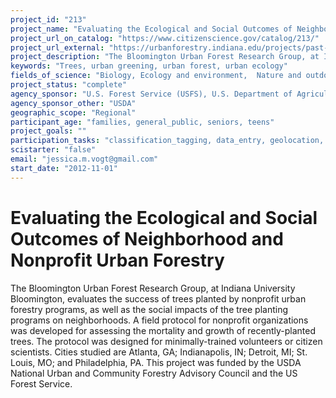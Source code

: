 ```yaml
---
project_id: "213"
project_name: "Evaluating the Ecological and Social Outcomes of Neighborhood and Nonprofit Urban Forestry"
project_url_on_catalog: "https://www.citizenscience.gov/catalog/213/"
project_url_external: "https://urbanforestry.indiana.edu/projects/past-projects/nucfac/index.html"
project_description: "The Bloomington Urban Forest Research Group, at Indiana University Bloomington, evaluates the success of trees planted by nonprofit urban forestry programs, as well as the social impacts of the tree planting programs on neighborhoods. A field protocol for nonprofit organizations was developed for assessing the mortality and growth of recently-planted trees. The protocol was designed for minimally-trained volunteers or citizen scientists. Cities studied are Atlanta, GA; Indianapolis, IN; Detroit, MI; St. Louis, MO; and Philadelphia, PA. This project was funded by the USDA National Urban and Community Forestry Advisory Council and the US Forest Service."
keywords: "Trees, urban greening, urban forest, urban ecology"
fields_of_science: "Biology, Ecology and environment,  Nature and outdoors"
project_status: "complete"
agency_sponsor: "U.S. Forest Service (USFS), U.S. Department of Agriculture"
agency_sponsor_other: "USDA"
geographic_scope: "Regional"
participant_age: "families, general_public, seniors, teens"
project_goals: ""
participation_tasks: "classification_tagging, data_entry, geolocation, identification, learning, measurement"
scistarter: "false"
email: "jessica.m.vogt@gmail.com"
start_date: "2012-11-01"
---
```


# Evaluating the Ecological and Social Outcomes of Neighborhood and Nonprofit Urban Forestry

The Bloomington Urban Forest Research Group, at Indiana University Bloomington, evaluates the success of trees planted by nonprofit urban forestry programs, as well as the social impacts of the tree planting programs on neighborhoods. A field protocol for nonprofit organizations was developed for assessing the mortality and growth of recently-planted trees. The protocol was designed for minimally-trained volunteers or citizen scientists. Cities studied are Atlanta, GA; Indianapolis, IN; Detroit, MI; St. Louis, MO; and Philadelphia, PA. This project was funded by the USDA National Urban and Community Forestry Advisory Council and the US Forest Service.
